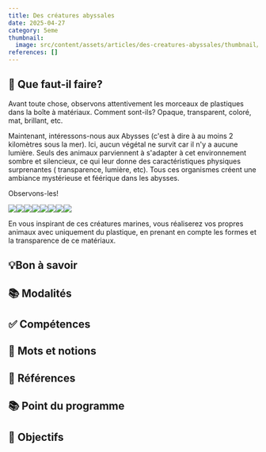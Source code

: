 ```yaml
---
title: Des créatures abyssales
date: 2025-04-27
category: 5eme
thumbnail:
  image: src/content/assets/articles/des-creatures-abyssales/thumbnail/image.jpg
references: []
---
```

## **🐙 Que faut-il faire?**

Avant toute chose, observons attentivement les morceaux de plastiques dans la boîte à matériaux. Comment sont-ils? Opaque, transparent, coloré, mat, brillant, etc.

Maintenant, intéressons-nous aux Abysses (c'est à dire à au moins 2 kilomètres sous la mer). Ici, aucun végétal ne survit car il n'y a aucune lumière. Seuls des animaux parviennent à s'adapter à cet environnement sombre et silencieux, ce qui leur donne des caractéristiques physiques surprenantes ( transparence, lumière, etc). Tous ces organismes créent une ambiance mystérieuse et féérique dans les abysses.

Observons-les!

![](src/content/assets/articles/des-creatures-abyssales/E%CC%81ponges%20silencieuses.jpeg)![](src/content/assets/articles/des-creatures-abyssales/E%CC%81ponges%20silencieuses.jpeg)![](src/content/assets/articles/des-creatures-abyssales/Calmars%20de%20verre%20.jpeg)![](src/content/assets/articles/des-creatures-abyssales/Cope%CC%81pode%20.jpeg)![](src/content/assets/articles/des-creatures-abyssales/Cystimosa.jpeg)![](src/content/assets/articles/des-creatures-abyssales/Crabe%20des%20abysses%20.jpeg)![](src/content/assets/articles/des-creatures-abyssales/Deepstaria%20enigmatica.jpeg)![](src/content/assets/articles/des-creatures-abyssales/Pennatules.jpeg)

En vous inspirant de ces créatures marines, vous réaliserez vos propres animaux avec uniquement du plastique, en prenant en compte les formes et la transparence de ce matériaux.

## **💡Bon à savoir**

## **📚 Modalités**

## **✅ Compétences**

## **🎨 Mots et notions**

## **👀 Références**

## **📚 Point du programme**

## **🏁 Objectifs**
